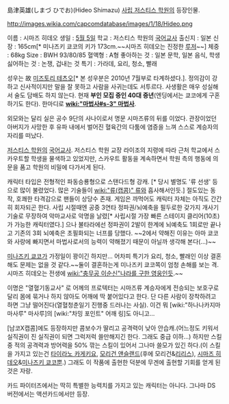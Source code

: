 島津英雄(しまづ ひでお)(Hideo Shimazu)
[[사립 저스티스 학원]]의 등장인물.

http://images.wikia.com/capcomdatabase/images/1/18/Hideo.png

이름 : 시마즈 히데오
생일 : [[5월 5일]]
학교 : 저스티스 학원의 [[국어교사]]
출신지 : 일본
신장 : 165cm[* 미나즈키 쿄코의 키가 173cm.~~시마즈 히데오는 진정한 [[루저]]~~]
체중 : 68kg
Size : BWH 93/80/85
혈액형 : A형
좋아하는 것 : 일본 문학, 일본 음식, 학생
싫어하는 것 : 논쟁, 겁내는 것
특기 : 가라데, 요리, 청소, 빨래 

성우는 故 [[미즈토리 테츠오]][* 본 성우분은 2010년 7월부로 타계하셨다.]. 정의감이 강하고 신사적이지만 말을 잘 못하고 사람을 사귀는데도 서투르다. 
사생활은 매우 성실해서 술도 담배도 하지 않는다. 현재 '''부인 모집 중인 40대 중년'''(엔딩에서는 쿄코에게 구혼하기도 한다). 한마디로 '''[[wiki:"마법사#s-3" 마법사]]'''.

외모와는 달리 실은 공수 9단의 사나이로서 명문 시마즈류의 뒤를 이었다. 관장이었던 아버지가 사망한 후 유파 내에서 벌어진 혈육간의 다툼에 염증을 느껴 스스로 계승자의 자리를 떠났다.

[[저스티스 학원]]의 [[국어교사]]. 저스티스 학원 교장 라이조의 지령에 따라 근처 학교에서 스카우트할 학생을 물색하고 있었지만, 스카우트 활동을 계속하면서 학원 측의 행동에 의문을 품고 학원의 비밀에 다가서게 된다.

캐릭터 타입은 전형적인 파동승룡형으로 스탠다드형 강캐. [* 당시 별명도 '류 선생' 등으로 많이 불렸었다. 많은 기술들이 [[wiki:"류(캡콤)" 류]]와 흡사해서인듯.] 절도있는 동작, 호쾌한 타격감으로 팬들이 상당수 존재. 게임은 까먹어도 캐릭터 자체는 아직도 간간히 회자되곤 한다. 사립 시절때엔 공중 3연타 정파권/뇌예축을 필두로한 갖가지 개사기 기술로 무장하여 악마교사로 악명을 날렸[* 사립시절 가장 빠른 스테이지 클리어(10초)가 가능한 캐릭터였다.] 으나 불타라에선 정파권이 2발이 한계에 뇌예축도 1회로만 끝나고 기존의 3회 뇌예축은 초필화되는 너프를 당했다. ~~2에서 약해진 이유는 아마 쿄코와 사랑에 빠지면서 마법사로서의 능력이 약해졌기 때문이 아닐까 생각해 본다(…)~~

[[미나즈키 쿄코]]가 가정일이 꽝이긴 하지만... 어차피 특기가 요리, 청소, 빨래인 이상 결혼해도 문제는 없을 것 같다.~~둘이 결혼하는게 미나즈키 쿄코쪽이 엄청 손해를 보는 격. 시마즈 히데오는 전생에 [[wiki:"충무공 이순신"나라를 구한 영웅인듯]].~~

이명은 "열혈기동교사" 로 어께의 프로텍터는 시마즈류 계승자에게 전승되는 보호구로 달리 몸에 묶거나 하지 않아도 어깨에 딱 붙어있다고 한다. 단 다른 사람이 장착하려고 하면 그냥 떨어진다(열혈청춘일기 진행중 드러나는 사실). 이건 뭐 [wiki:"하나나카지마 마사루" 마사루]의 [wiki:"차밍 포인트" 어깨 링]도 아니고… 

[남코X캡콤]에도 등장하지만 콤보수가 딸리고 공격력이 낮아 안습캐.(어느정도 키워서 실직권이 진 실직권이 되면 그럭저럭 쓸만해지긴 한다. 그래도 중급 이하...) 하지만 스킬중 적의 공격력과 방어력을 50% 깎는 스킬이 있어서 그나마 쓸모가 있긴 하다.(이 스킬을 가지고 있는건 [[타이라노 카게키요]], [[모리건 앤슬랜드]](후에 모리건&[[리리스]]), [[시마즈 히데오]]&[[미나즈키 쿄코]]뿐.) 그래도 이 작품에 출현한 덕분에 무겐에 출현할 기회를 얻게 된 것은 자랑.

카드 파이터즈에서는 딱히 특별한 능력치를 가지고 있는 캐릭터는 아니다. 그나마 DS 버전에서는 액션카드에서만 등장.   
